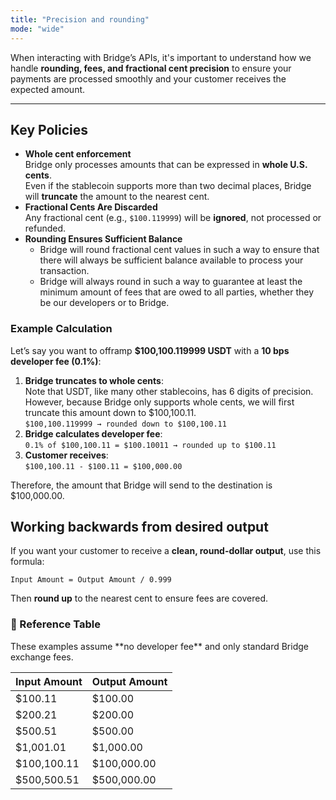 ```yaml
---
title: "Precision and rounding"
mode: "wide"
---
```


When interacting with Bridge’s APIs, it's important to understand how we handle **rounding, fees, and fractional cent precision** to ensure your payments are processed smoothly and your customer receives the expected amount.

---

## Key Policies

- **Whole cent enforcement**\
  Bridge only processes amounts that can be expressed in **whole U.S. cents**.\
  Even if the stablecoin supports more than two decimal places, Bridge will **truncate** the amount to the nearest cent.
- **Fractional Cents Are Discarded**\
  Any fractional cent (e.g., `$100.119999`) will be **ignored**, not processed or refunded.
- **Rounding Ensures Sufficient Balance**
  - Bridge will round fractional cent values in such a way to ensure that there will always be sufficient balance available to process your transaction.
  - Bridge will always round in such a way to guarantee at least the minimum amount of fees that are owed to all parties, whether they be our developers or to Bridge.

### Example Calculation

Let’s say you want to offramp **\$100,100.119999 USDT** with a **10 bps developer fee (0.1%)**:

1. **Bridge truncates to whole cents**:\
   Note that USDT, like many other stablecoins, has 6 digits of precision. However, because Bridge only supports whole cents, we will first truncate this amount down to \$100,100.11.\
   `$100,100.119999 → rounded down to $100,100.11`
2. **Bridge calculates developer fee**:\
   `0.1% of $100,100.11 = $100.10011 → rounded up to $100.11`
3. **Customer receives**:\
   `$100,100.11 - $100.11 = $100,000.00`

Therefore, the amount that Bridge will send to the destination is \$100,000.00.

## Working backwards from desired output

If you want your customer to receive a **clean, round-dollar output**, use this formula:

`Input Amount = Output Amount / 0.999 `

Then **round up** to the nearest cent to ensure fees are covered.

### 📐 Reference Table

<Note>
  These examples assume **no developer fee** and only standard Bridge exchange fees.
</Note>

| **Input Amount** | **Output Amount** |
| :--------------- | :---------------- |
| \$100.11         | \$100.00          |
| \$200.21         | \$200.00          |
| \$500.51         | \$500.00          |
| \$1,001.01       | \$1,000.00        |
| \$100,100.11     | \$100,000.00      |
| \$500,500.51     | \$500,000.00      |